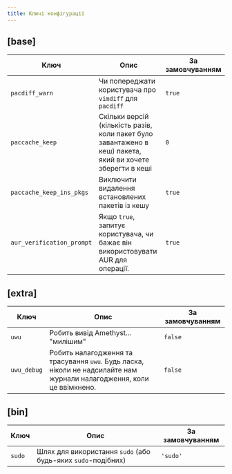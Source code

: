 ```yaml
---
title: Ключі конфігурації
---
```


## [base]

| Ключ                      | Опис                                                                                                       | За замовчуванням |
| ------------------------- | ---------------------------------------------------------------------------------------------------------- | ---------------- |
| `pacdiff_warn`            | Чи попереджати користувача про `vimdiff` для `pacdiff`                                                     | `true`           |
| `paccache_keep`           | Скільки версій (кількість разів, коли пакет було завантажено в кеш) пакета, який ви хочете зберегти в кеші | `0`              |
| `paccache_keep_ins_pkgs`  | Виключити видалення встановлених пакетів із кешу                                                           | `true`           |
| `aur_verification_prompt` | Якщо `true`, запитує користувача, чи бажає він використовувати AUR для операції.                           | `true`           |

## [extra]

| Ключ        | Опис                                                                                                                   | За замовчуванням |
| ----------- | ---------------------------------------------------------------------------------------------------------------------- | ---------------- |
| `uwu`       | Робить вивід Amethyst... "милішим"                                                                                     | `false`          |
| `uwu_debug` | Робить налагодження та трасування `uwu`. Будь ласка, ніколи не надсилайте нам журнали налагодження, коли це ввімкнено. | `false`          |

## [bin]

| Ключ   | Опис                                                         | За замовчуванням |
| ------ | ------------------------------------------------------------ | ---------------- |
| `sudo` | Шлях для використання `sudo` (або будь-яких `sudo`-подібних) | `'sudo'`         |
